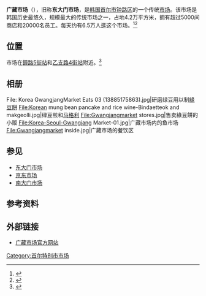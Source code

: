 {{Infobox Korean name
|img=Gwangjangmarket mainentrance.jpg
|image_size  = 200
|caption= 
|hangul=광장시장
|hanja={{linktext|廣|藏|市|場}}
|rr= Gwangjang Sijang
|mr= Kwangjang sichang
}}

'''广藏市场'''（{{lang-ko|광장시장}}），旧称'''东大门市场'''，是[[韩国|韩国]][[首尔市|首尔市]][[钟路区|钟路区]]的一个传统[[市场|市场]]。该市场是韩国历史最悠久，规模最大的传统市场之一，占地4.2万平方米，拥有超过5000间商店和20000名员工。每天约有6.5万人逛这个市场。<ref>{{cite web|author1=Yun Suh-young|title=Gwangjang Market: Seoul's quirky foodie paradise|url=http://www.koreatimes.co.kr/www/news/culture/2015/02/203_130483.html|website=The Korea Times|accessdate=2015-02-25|date=2013-02-14|language=en|archive-date=2016-03-04|archive-url=https://web.archive.org/web/20160304112041/http://www.koreatimes.co.kr/www/news/culture/2015/02/203_130483.html|dead-url=no}}</ref><ref>{{cite web|last1=Choi|first1=Won-hyeong|title=Taste of Humanism in the 107-Year-Old Memories of Gwangjang Market|url=http://www.koreafocus.or.kr/design3/BookReview/view.asp?volume_id=126&content_id=104201&category=I|website=Korea Focus|publisher=[[韩民族日报|韩民族日报]]|accessdate=2015-04-22|date=2012-07-21|language=en|archive-url=https://web.archive.org/web/20150518092807/http://www.koreafocus.or.kr/design3/BookReview/view.asp?volume_id=126&content_id=104201&category=I|archive-date=2015-05-18|dead-url=yes}}</ref>

==位置==
市场在[[鐘路5街站|鐘路5街站]]和[[乙支路4街站|乙支路4街站]]附近。<ref>{{cite web|author1=Shim Hyun-chul|title=Gwangjang Market|url=http://www.koreatimes.co.kr/www/news/art/2007/06/153_5214.html|website=The Korea Times|accessdate=2015-02-25|date=2007-06-21|language=en|archive-date=2015-02-25|archive-url=https://web.archive.org/web/20150225170346/http://www.koreatimes.co.kr/www/news/art/2007/06/153_5214.html|dead-url=no}}</ref>

==相册==
<gallery>
File: Korea GwangjangMarket Eats 03 (13885175863).jpg|研磨绿豆用以制[[朝鮮綠豆餅|綠豆餅]]
File:Korean mung bean pancake and rice wine-Bindaetteok and makgeolli.jpg|绿豆煎和[[马格利|马格利]]
File:Gwangjangmarket stores.jpg|售卖綠豆餅的小贩
File:Korea-Seoul-Gwangjang Market-01.jpg|广藏市场内的鱼市场
File:Gwangjangmarket inside.jpg|广藏市场的餐饮区
</gallery>

==参见==
* [[东大门市场|东大门市场]]
* [[京东市场|京东市场]]
* [[南大门市场|南大门市场]]

==参考资料==
{{reflist}}

==外部链接==
*[http://www.kwangjangmarket.co.kr/ 广藏市场官方网站] {{Wayback|url=http://www.kwangjangmarket.co.kr/ |date=20150306213625 }} {{ko icon}}

{{coord|37.570|N|126.999|E|display=title|type:landmark_region:KR}}

{{Korea-stub}}

[[Category:首尔特别市市场|Category:首尔特别市市场]]